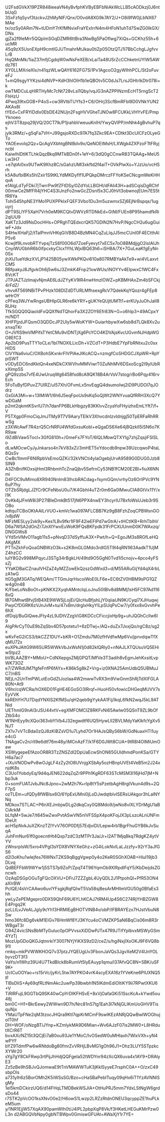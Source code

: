 U2FsdGVkX19PZR848ieeaVN4yBvfphKVByEBFbNiAkWcLLB5cAODkzj0J6ntbUqG
3SxFzfqSyvf3tzckvJ2hMyNlF/Qnx/O0vdA8XG9k7AY2/J+O8i9fW0jLbNX67MAe
tx/ozSy0ARm7N+tUDmY7rKfMNvixFraYExIrrN4m4HFoN1uhTd7SwZG0IkGX/DNs
gjZa2f9IeMrr5QQplmSGqDZMR6ttBra3NwBg5PaOflwg7XiQs+GCKhz55h+6ucMR
45q9zX5UsnEXpH9cmtIGJUTmahrMtJkau0tiZp05OtzQTJ1l7BbCchgLJgfvvLrB
HqQMnMk/1iaZ37mfjCgdqW0wNsFeXEB/xLaiTa48USrZcCChketnUYIW5AWdz761
XY0LLMXrieXIx/n41qzWLwQAY6162FG7Si1Px1AgcoO2gyWIhhPCL/St2oFuveFJ
1+mQ9sgyYYKzsi4dNVP+KdH3hIOlH1b1eQBOtv5C0dJs7LrsJGHtrlkDtr078i+k
owTMDCuLqHlRTHyMc7cNt728vLsl1Qby/vqJG3nAZPPINzmEcHT5rngScT2FhHzU
4Pwq39txGGB+P4oS+cw3RVtbTUYfs3+C6/OHrj3ScfBmRFbl9D0VNkYUN2AKAx8I
tYEd+CxFRYiDdlx0EbDE42NUjn2FsgHVVGheTJNOw8FCUKkLVHYvFE/PmpYknoeo
ejhV3T8zpq29jVQ/20CT7lk/P1jrahbVweuuKnIH/YwyQVIPP/mNhk4gBvhuP7qs
jylk3RMz/+g5qFa7VH+J99gsjoRXDc97A7fq3Zkc9EA+CDtkt3DcUlCFzOLyeGTo
YAOEevoIq2Qz+QcAgVXbhtgBNlBdv9x/QeNOEtMsH/LXWgk4ZXPzoFTtFRyjncbl
KaiwIhIDtIKTLhkQqzBkq9MTkBDn0f+1eY+6/3dQ0gCCnwR83TQAAg+MeU5Lw3H7
+e7qtAi0xx9UTwK9Xhz8C/sGahzUMl3xkftd2f4aiT+OVkPlwXo+YJzUo/vcHSrh
k5A8ufbiBKs5hlZxir1S9tKLYdMKDyflf1UPQkpDMrczFFYoKSeCNcgmWeKHHqvA
e1AIgLdTyFDki7jTwrrPw9fZFtDSy/0ZdYoLLBGHl/dFAli43H+adSCqisDgRChf
00mwCe2MfFR4jYHC4S3IJnzFo2nwGcZDsnI5x3CJ0hVt3obwnojEUm7ES5tfR6Ya
Tohi545hpNE3YMo1PUXPPkIxFQEF3Vbo1Du3m5uzwmxSZj6EjNrBspqs/1uguyrj
dPT9SLlYF5XaH7Vrh0eM9KCQtvDWVzRTDNkEd+GtM/FUEn8P95hamdfkRi2qlUU9
XaKTz3Jd9NsDocHHs+OPRghTQEdxcrQK57GDlN2N7HvP/NgcCH2u6ugGuiwF+Jdx
S4HwXHaFj2/tTalPmnVHKqGiVB8D4BzMN4CqZuLIqJJ5mcCUnI0F4ECtthAlP5v6
KcwjIf9LnvobRTYvpsjTzS6f00O6d7ZoeFyevyt7xEC5x7oO8BMdjjgO2isIAIJh
CnyiWUGbhR6b0ifpcxkyCIcx1YhLWjxlBQ63h6+iSH8A/7X+7GuLeaKfgEyNn0Sx
jhXIJ1ueYdkzXVLjP1425B05ywXWkPKQvi610a807RMBYaAkTe9+wi4VLaxvtCM5
RBfpakyJ8JfgvkOh6j5w6sJ3ZmkK4Fnp21xwWUs/iNOYYv4EIpwxC1WC4Fx8VcKT
JTPJAZTJzlmajvNjmAE6LdJZYyKV9lR4nwHmzIOWZ+pKBMHAxZm4bSFCkj4rFdZ/
vhvvAT569NBiTPvPHzk108DlZdDTURLMfhsexgRcV7QdekKqYQozr4gFEp8wHrOY
cPFeq3WJYwRngsUBHIpGLR6re6kYRY+gUKYeQUjtUMTt1+erKUyJuOhJalI8RUHz
TfkSGQQ0QiaoIdFxQQXfNdTQhorFa3X2ZOY6Efr83N+G+o6hlp3+49ACpxYm/NDT
XHFPjzdJFQsmO3QDDcJP2Uly5wWoKYW+GuiarhbywXw6sb8d7LQk8Xv2uxnxqTKr
O+JVfIS9mVMPifsTYetCMu9vlDNTjXg6PcYCO4KDVAjsKvcUGvmNJHdpWGO8EfC3
Ap2bD9PusTTY1oCLe/1bl7NOXlLLicDh+VZCdT+P3HdbE7YpFbRNtxu2c0sxHIDS
ClVYNa6viuC/OXBohSKxnkrFIVPlAeJIKcACQ+nzmgfCoSHDGCJXpWR+RpYpiSWT
vODyEDC6ndKktQn4xeNDkCXWVhvMMViwrT0ZuNhMV6DSxoScg2I9ylUbRxXlmp5S
gPQ9zzbs7vfE4UwUruqWg6458fxd8cA9QK18B4ArVsV7stog/rBo6Pqy416rvEch
5FoTuByfDPuvZ7UlRZ/uI57Xh/OFvmLx5nvEqgQ4dsumoIwj2iD9PUDOl7qJOdrz
GxGiA3Mi+w+13IMiW1/6h6J5eqFpoUs9sKq5oQjWt2WNYvuaQfRRH3XcQ7YwDGaM
p2mt2qkmtKSvrlU7/h7danFP6BLkHbgzy83KKlvvZcyaYoFHyizhxEmLYft7/f+V
P5TXgp0FmoCiqJmJTMy9T7V9AaryTElkV3XhvcdnIzvIdnjgj50TpERFaRhRRwSg
z3XWcAwF7R4zrQ5CrNRPJ4WfdGxsuKobl+eQgaDS6Xe64jBQzkII5iSN6o7KR9aw
i9ZdBiVaw5Tocl+3GfG810h+/GmeFs7FYoT/6lQLMbwQTXYIg7zhjZqsjiFSlSLo
dLwMOcwCyJyJnkarso4n7kV83xZi/3mHET5xYdocdb9npw39UzcqwoP4taL8QsSv
CwBc1lmmF6NIRpbVsEmoQZKi/32kVNCti4yIaOgebjUrvA9589G0DUG0Jzb8SIN9
A3ZhBnifKOxsijHmI3RhbmhTcZnaQjbv5SefrnCy53NB1fCM20E2Bl+fiuX6NNmi
D4FOC9uMImo8XR940Nnlm83lhcbRACdag+fsymGQm/vrhyOz6OrIPVc9YN6uP7hy
OTZbSRjdgLJZfCr9CFeNbsU0u7/K4GbhI4uTZr0m6Ga0IMwuCIA8GtVx11Y/xI1K
OvKk4jJFmW8i3P27lBIeDmkBt517jN6PPX4nwEY3hcyrIU78xfoWsUJeb3r9SOBo
kdtquTCBoOKtAAILrVUO+kmVc1wa097AFLCBB7Kz9gB8FzhZoqCPBWsnGO/x8jdW
MFzMESLyy2xk9y+Kes1LBv9fkr1lF9F42ieEFlPd7wGtrA/+tHCtIKB+RrhTbIhV
D6a7WSA2dOnZr7JnXIYwxEuWoK9FQsBKFpdk31FrPCXUUnmD0K7WAxzq/DNGGWs8
VYd5nVMvO11agb11s5+pNvqD37dSyffuA3X+Pwt/h+Q+EgoJM3s8RGfLeHQAKgMX
PTTnZkhFoQoaGNBWzO3k+s2K8mGLGMdo3rdlG5T9l4qRN1l63AadkT1UjMZ4hzCC
lulY8G2v998MPqycJ3STg34rBgkLH/49td9O5GgN0Tvd1i5cnojv+4pco4yFSsZj
YYaKDBaiCZnauIVHZaZ4yMZZowEkQzszGdWxd3+d/M55ARuGijYd4qX4rbLzA1wG
ItG5gjM3GATq/WEQAm/TTGmJqrHscoiWoE0LF6e+EC6tZV0HBM9sPG1QZw4g0n48
K/FbeLoNsBoOt+pKNKX2XyqhAMntcIqLoJnu50IBIv8d8MMj1sH5FC97Ad1168xQ
lB7GMhwtBfvjStB4XE9WWSjLojEi/QIcHuBfjshLjY0qiiaUN9K/Cyql7XJHuqwj
PwpCfDGRK6zVJnJvM+tu/47xBm/drglxHkyYILpSUqPsCw7/y0fxx8xGvvhPe6hX
dfDqij/BuGIQweJFty4zL9JDtVZzgViG8KDCcCFiccjixHp9g+uhJQGhCcllw6l9
AIgPArCyT0uE9bZqSbv4D57potetu1+6zDTwj+/AQ+duZx7JxxjQo/rgC8z/sg2x
wKvFeG2iCS3/bkCZZ1DUY+bKR+O1Zmdu7M0zfHVdfwMp6Vv/jpnvdqwTfXqMU72x
euXPkJAltG9W65UR5WWkVbJxWsN1j0d82klQRly0+nNAJLXTQUsuVQ5EHiwStpz2
bVBLAAZBY+MMoU+CdNXepgsZMjGPQT/MfVe3T3adih8vEgmJehKxsitLvpWK73OZ
e7/ZWRdUM7fgfeFnfP6fAYx+K86k5g8kZ+Vrg+iz0XNA25AmUdbQ5UBMuJC7/nBS
NEjLn2UnTmPWLutEoGdZtJozIaa4W2mwwTvRX3m9VwGnmShRjTdXIFGLA80N+At9
V6hr/cqWCRa/hOX6D01FgHE4EGoSO3lRrqf+HuoH50vfowicDHGeqMUVV7sEyVVK
kkREhYH7U7DqdYNXlS2KfMSu/qH2qeb9gYykAA1Fij/IkqL6fkN2wqJ5kL9ATNid
UEThmlG9nAI3rJSU44vtV+egXMFOMCIZ8RKFvNi65Awlw05QSnT9ZL9bOfZtbS4o
W1NHEyy9cXQoi363vbYlVb4J32egwdtf6UQ5HywLIl2BVLMdyYaKlkfcYgXv5NJT
ZX1v7vVTcBda0zQJ8zKIBZsVD1u7Lyhd7Or1HAJsQByS6bW/GdNuaxHTI1uye4cG
TNAgaCv2n/rll9e6dtf76m48y/iMCnAzF7/k1F6D0JWt8CUA+9tR8I4OlMiUmOaw
XSWygepeEfAzoOR8R3TzZNSZdI2DpUaEcwShON65GUldhmdPonKSa/GTYH6a7ac7
+lXuVNODwPv8wOJgLF4zZy2tO8UVnjgXSbAy5ozHBnpUVEt4VeB5m2J24xnjdK8s
C3Uo1YobdyEq/9d4qJEN622dqZqZr9PPh1KgRDF63STcMSM3I16jHd7jM+Nbp3uk
0+somFUATJvbJNc8Jpno+2wM2h7K+rIp8tY5sPzetbAgH8rgIVkun4d9s+2QF7pS
ozTLEm+ufQDy8fWBlsx6O/6YpExUMni0jLoDJwdqtblvISERsUAkgor3hLalNYNq
MDkox7STLAC+P6nXEJmbjwDLg2dkqCxy0Q8Mdo9/jwNo8vlXLYDrMgU1aBCiArkM
bLfqM+5wJe7/t645wZwxPvtASwVN5nlVFSSpX4poKFojJX3pLszcALnUNFmIDeUt
acH5pNvkJuXZKnzTZIYvV76OP0Dfj57EdjviDI/Lepw4rb1BgrFhuGYB6kJvSuqA
JuhFmNur61f0goecntHt4Qxp7zdC3zMTPr3Ja/Jr+I2AT1Mjq8kq7RdgKZ4ytVYV
zWnsrpIsW/5xro4VPgI3sYDX8VNYXeGhz+zG4iLokNvILaLJzzfy+92rY3aJfGS6
d2l3oKhu1wlejfes76WNxTZKS9qBggVgwp0y4o2KeR0SGhXOAB+HluI19jb3DLvq
QdBEFFbW9WYw1j5STS7p9ZoP/ZpqT4T96YqmOb9XlRpdIFqY5/KbDeijdsZGncwh
OzAqDSGpOGuTgFQcOXVlJ+DFrJ7ZZZgbL4UyQDL2J1PtpohQl+PfR53ON4aXIrBW
PcIQE/4sVrCAAwo6uvlYFsgkjRqfQIwT5Va58sj8esArMHllmVGU50g0BfaEs3hh
ywLyZePEMgepro0DX59QhF69U6YLhKCAJ7tRM4Up4S6C274RjYHBZGW8E4Prgq2K
pzLLtLvJVeALJgIy9cYh13HRMIEgBHOTVlNB4v/obP/lFBRAYEzx7HJstVbuN8Sw
hmo36fc8Dg6vkM1EIGv76HmWf8YJ3KYcu4oCVMZKP5aN6BqCis06m8R3rWBgaT3r
G94Z4vicSNsBbMTyGuluc0pOPVvsxXiDDwPJTx47R9JTifYplbvxMSWyGSm4YzTj
MozUpGDoQKGJqtmrkiY3007NYjYiKXS9zD2/ceZ/s/hgiNxjIXoOKJ9F6VQ8b91I
rmkq+mkPVWWKHOQ7v37ptzJYQEUgUv3FbonJaVQs3JgvXeM2V4UnYOLbyvzDT3f3
VaYo/n1Whz39U4U7TkdBIck8bRumVt5lyEAuyp1qmu/I37AfvQC8N+SBK/uSF9K+
UcICuOOYao+rs15rVc/jyKrL5tw7AYPKO4vrK4scyEXA16z1YVeKne6PlUXNQ5lF
TlBsDIiS+Ay69qfRLtNmAkc2uwPp39bwbh1N5IKdmEdiOltiKY9ii7RPwtXKU6+V
TiRlRFujL9GGTbQ9SK40wCpYrDIKFHSvE+8xVjOafaGKi51SscKcA+kYwd5ou48j
bm0C+H1+BkrEewy2WWwn9D7h/Nrc81n57tg1Eah3l7kNjGLIKmUoGHV9TisquNjx
YMaUTpFNe2qM3tzocJHQra9KtI7qpKrMCmF9swIKEzANRjQQwBwlWOGhujolT0hf
DH+WOF/oNzgBTiJYnp+KZmIykMA9D6Mian+Wv6AJzF07is2MW0+L8HRdutXCrR6T
bvxAXi/NZ15t3QCjEi7aB0ou93Je1YMoC/IvOSedW0uMHIaxh7WlxVXh+yN4wPYF
bYZ9TdmfPw6wRNtdoBg80fmrZvVRHjLBvMG1gOh96J1+Ohz3LUY5STpzkcXYWr20
sYg7gY8CkFRwp3rtPijJhHdjQQFgeIa52tWDYnr94zXcQX6uva4x1AY9+DRAlyE3
Zz5zBe9hSBJvQJomwaE9tTnVMAWWTuK3jKklSyyeE7rsphC0A++O/zxC49sbpOls
a731ylh6z5BorOMh2K5iWSsSG/Bzo+cHaSBaPebITuqy09qHx6iT1YzAVNNISgMy
1eI5kmDCkirzUQ6/d14FHqLTMDBekWSJIA+OtHuPRJ5mm7YdxLStNgW6grdsDo44
r7STK2pVcOO1ksXNvO0e2/H6owS1Lwzp2LRZzRtdnONEU3qcyppZE1huPLkeM5um
y/1NR1EjjW57XqAX90pamWIh0t/J4lPL2pbpXqP8Vk/f3HKetLHEGuKMrPzw0L3n
d2ABGQVbNpy0gbNTBWpv0GmiswGFUAt+AWaXjY1r7YE=

